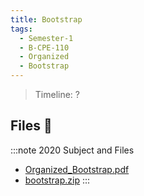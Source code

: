 ```yaml
---
title: Bootstrap
tags:
  - Semester-1
  - B-CPE-110
  - Organized
  - Bootstrap
---
```

> Timeline: ?


## Files 📂

:::note 2020 Subject and Files
- [Organized_Bootstrap.pdf](https://github.com/Studio-17/Epitech-Subjects/raw/main/Semester-1/B-CPE-110/Organized/Bootstrap/Organized_Bootstrap.pdf)
- [bootstrap.zip](https://github.com/Studio-17/Epitech-Subjects/raw/main/Semester-1/B-CPE-110/Organized/Bootstrap/bootstrap.zip)
:::

